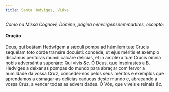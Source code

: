 ```yaml
---
title: Santa Hedviges, Viúva
---
```


<em>Como na Missa Cognóvi, Dómine, página nemvirgensnemmartires, excepto:</em>

<h4 class="text-center">Oração</h4>
<div class="grid grid-cols-2 gap-5">
  <span class="text-justify">
    Deus, qui beátam Hedwígem a sǽculi pompa ad húmilem tuæ Crucis sequélam toto
    corde transíre docuísti: concéde; ut ejus méritis et exémplo discámus
    peritúras mundi calcáre delícias, et in ampléxu tuæ Crucis ómnia nobis
    adversántia superáre: Qui vivis <em>&c.</em>
  </span>
  <span class="text-justify">
    Ó Deus, que inspirastes a B. Hedviges a deixar as pompas do mundo para
    abraçar com fervor a humildade da vossa Cruz, concedei-nos pelos seus
    méritos e exemplos que aprendamos a esmagar as delícias caducas deste mundo
    e, abraçando a vossa Cruz, a vencer todas as adversidades. Ó Vós, que viveis
    e reinais <em>&c.</em>
  </span>
</div>
